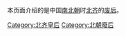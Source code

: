 本页面介绍的是中国[[南北朝|南北朝]]时[[北齐|北齐]]的[[废后|废后]]。

[[Category:北齐皇后|Category:北齐皇后]]
[[Category:北朝廢后|Category:北朝廢后]]